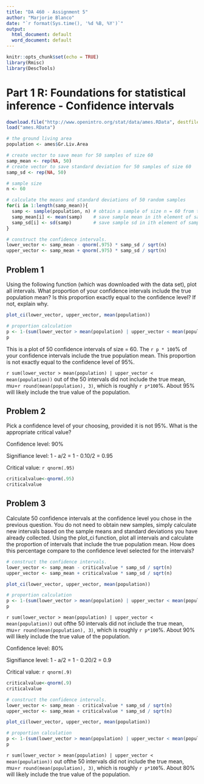 ```yaml
---
title: "DA 460 - Assignment 5"
author: "Marjorie Blanco"
date: "`r format(Sys.time(), '%d %B, %Y')`"
output:
  html_document: default
  word_document: default
---
```


```r
knitr::opts_chunk$set(echo = TRUE)
library(Rmisc)
library(DescTools)
```

# Part 1 R: Foundations for statistical inference - Confidence intervals

```r
download.file("http://www.openintro.org/stat/data/ames.RData", destfile = "ames.RData")
load("ames.RData")
```

```r
# the ground living area
population <- ames$Gr.Liv.Area

# create vector to save mean for 50 samples of size 60
samp_mean <- rep(NA, 50)
# create vector to save standard deviation for 50 samples of size 60
samp_sd <- rep(NA, 50)

# sample size
n <- 60

# calculate the means and standard deviations of 50 random samples
for(i in 1:length(samp_mean)){
  samp <- sample(population, n) # obtain a sample of size n = 60 from the population
  samp_mean[i] <- mean(samp)    # save sample mean in ith element of samp_mean
  samp_sd[i] <- sd(samp)        # save sample sd in ith element of samp_sd
}

# construct the confidence intervals.
lower_vector <- samp_mean - qnorm(.975) * samp_sd / sqrt(n) 
upper_vector <- samp_mean + qnorm(.975) * samp_sd / sqrt(n)
```

## Problem 1

Using the following function (which was downloaded with the data set), plot all intervals. What proportion of your confidence intervals include the true population mean? Is this proportion exactly equal to the confidence level? If not, explain why.

```r
plot_ci(lower_vector, upper_vector, mean(population))

# proportion calculation
p <- 1-(sum(lower_vector > mean(population) | upper_vector < mean(population))/length(samp_mean))
p
```

This is a plot of 50 confidence intervals of size = 60.  The `r p * 100`% of your confidence intervals include the true population mean. This proportion is not exactly equal to the confidence level of 95%.

`r sum(lower_vector > mean(population) | upper_vector < mean(population))` out of the 50 intervals did not include the true mean, mu=`r round(mean(population), 3)`, which is roughly `r p*100`%.  About 95% will likely include the true value of the population.

## Problem 2

Pick a confidence level of your choosing, provided it is not 95%. What is the appropriate critical value?

Confidence level: 90%

Signifiance level: 1 - a/2 = 1 - 0.10/2 = 0.95

Critical value: `r qnorm(.95)`

```r
criticalvalue<-qnorm(.95)
criticalvalue
```

## Problem 3

Calculate 50 confidence intervals at the confidence level you chose in the previous question. You do not need to obtain new samples, simply calculate new intervals based on the sample means and standard deviations you have already collected. Using the plot_ci function, plot all intervals and calculate the proportion of intervals that include the true population mean. How does this percentage compare to the confidence level selected for the intervals?

```r
# construct the confidence intervals.
lower_vector <- samp_mean - criticalvalue * samp_sd / sqrt(n) 
upper_vector <- samp_mean + criticalvalue * samp_sd / sqrt(n)
```

```r
plot_ci(lower_vector, upper_vector, mean(population))

# proportion calculation
p <- 1-(sum(lower_vector > mean(population) | upper_vector < mean(population))/50)
p
```

`r sum(lower_vector > mean(population) | upper_vector < mean(population))` out ofthe 50 intervals did not include the true mean, mu=`r round(mean(population), 3)`, which is roughly `r p*100`%.  About 90% will likely include the true value of the population.

Confidence level: 80%

Signifiance level: 1 - a/2 = 1 - 0.20/2 = 0.9

Critical value: `r qnorm(.9)`

```r
criticalvalue<-qnorm(.9)
criticalvalue
```

```r
# construct the confidence intervals.
lower_vector <- samp_mean - criticalvalue * samp_sd / sqrt(n) 
upper_vector <- samp_mean + criticalvalue * samp_sd / sqrt(n)
```

```r
plot_ci(lower_vector, upper_vector, mean(population))

# proportion calculation
p <- 1-(sum(lower_vector > mean(population) | upper_vector < mean(population))/50)
p
```

`r sum(lower_vector > mean(population) | upper_vector < mean(population))` out ofthe 50 intervals did not include the true mean, mu=`r round(mean(population), 3)`, which is roughly `r p*100`%.  About 80% will likely include the true value of the population.